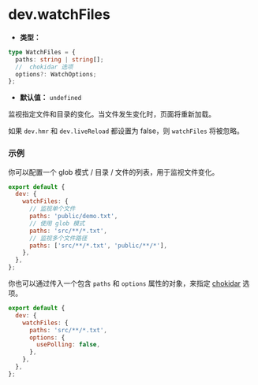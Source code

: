 # dev.watchFiles

- **类型：**

```ts
type WatchFiles = {
  paths: string | string[];
  //  chokidar 选项
  options?: WatchOptions;
};
```

- **默认值：** `undefined`

监视指定文件和目录的变化。当文件发生变化时，页面将重新加载。

如果 `dev.hmr` 和 `dev.liveReload` 都设置为 false，则 `watchFiles` 将被忽略。

### 示例

你可以配置一个 glob 模式 / 目录 / 文件的列表，用于监视文件变化。

```js
export default {
  dev: {
    watchFiles: {
      // 监视单个文件
      paths: 'public/demo.txt',
      // 使用 glob 模式
      paths: 'src/**/*.txt',
      // 监视多个文件路径
      paths: ['src/**/*.txt', 'public/**/*'],
    },
  },
};
```

你也可以通过传入一个包含 `paths` 和 `options` 属性的对象，来指定 [chokidar](https://github.com/paulmillr/chokidar#api) 选项。

```js
export default {
  dev: {
    watchFiles: {
      paths: 'src/**/*.txt',
      options: {
        usePolling: false,
      },
    },
  },
};
```
